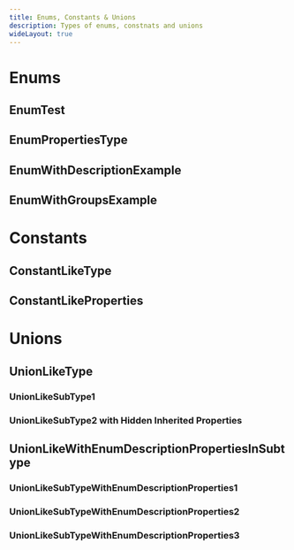 ```yaml
---
title: Enums, Constants & Unions
description: Types of enums, constnats and unions
wideLayout: true
---
```



# Enums

## EnumTest

<ApiType apiKey="test" type="EnumTest" />

## EnumPropertiesType

<ApiType apiKey="test" type="EnumPropertiesType" />

## EnumWithDescriptionExample

<ApiType apiKey="test" type="EnumWithDescriptionExample" />

## EnumWithGroupsExample

<ApiType apiKey="test" type="EnumWithGroupsExample" />

# Constants

## ConstantLikeType

<ApiType apiKey="test" type="ConstantLikeType" />

## ConstantLikeProperties

<ApiType apiKey="test" type="ConstantLikeProperties" />

# Unions

## UnionLikeType

<ApiType apiKey="test" type="UnionLike" hideInheritedProperties />

### UnionLikeSubType1

<ApiType apiKey="test" type="UnionLikeSubType1" />

### UnionLikeSubType2 with Hidden Inherited Properties

<ApiType apiKey="test" type="UnionLikeSubType2" hideInheritedProperties />

## UnionLikeWithEnumDescriptionPropertiesInSubtype

<ApiType apiKey="test" type="UnionLikeWithEnumDescriptionPropertiesInSubtype" />

### UnionLikeSubTypeWithEnumDescriptionProperties1

<ApiType apiKey="test" type="UnionLikeSubTypeWithEnumDescriptionProperties1" />

### UnionLikeSubTypeWithEnumDescriptionProperties2

<ApiType apiKey="test" type="UnionLikeSubTypeWithEnumDescriptionProperties2" />

### UnionLikeSubTypeWithEnumDescriptionProperties3

<ApiType apiKey="test" type="UnionLikeSubTypeWithEnumDescriptionProperties3" />
